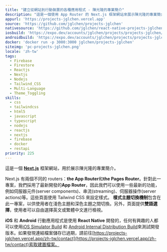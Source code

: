 ```yaml
---
title: "建立從網站到行動裝置的各種應用程式 - 陳光隆的專業簡介"
description: "這是一個使用 App Router 的 Next.js 框架網站來展示陳光隆的專業簡介。"
appurl: 'https://projects-jglchen.vercel.app'
source: 'https://github.com/jglchen/projects-jglchen'
nativesource: 'https://github.com/jglchen/react-native-projects-jglchen'
iosbuild: 'https://expo.dev/accounts/jglchen/projects/projects-jglchen/builds/05e970e6-dfc6-434a-9a95-a9161b872a1c'
androidbuild: 'https://expo.dev/accounts/jglchen/projects/projects-jglchen/builds/fe31f009-3fa3-4e57-8ecd-be1cfe2fa1e6'
docker: 'docker run -p 3000:3000 jglchen/projects-jglchen'
siteimg: 'pc-projects-jglchen.png'
locale: 'zh-tw'
tags:
  - Firebase
  - Firestore
  - Reactjs
  - Nextjs
  - Nodejs
  - Tailwind_CSS
  - Multi-Language
  - Theme_Toggling
skills:
  - css
  - tailwindcss
  - html5
  - javascript
  - typescript
  - nodejs
  - reactjs
  - nextjs
  - firebase
  - docker
  - restapi
priority: 225
---
```


這是一個 **[Next.js](https://nextjs.org/)** 框架網站，用於展示陳光隆的專業簡介。

Next.js 有兩個不同的 routers：**the App Router**和**the Pages Router**。針對此一專案，我們採用了最新開發的**App Router**，因此我們可以使用一些最新的功能，例如伺服器元件(server components)、串流(streaming)、伺服器操作(server actions)等。這些頁面使用 Tailwind CSS 來設定樣式。 **樣式主題切換機制**包含在此一專案，以供使用者在淺色主題和深色主題之間切換。另外，頁面提供**雙語選擇**，使用者可以自由選擇英文或繁體中文進行檢視。

**iOS** 和 **Android** 行動應用程式是使用 **React Native** 開發的，任何有興趣的人都可以使用[iOS Simulator Build](https://expo.dev/accounts/jglchen/projects/projects-jglchen/builds/05e970e6-dfc6-434a-9a95-a9161b872a1c) 和 [Android Internal Distribution Build](https://expo.dev/accounts/jglchen/projects/projects-jglchen/builds/fe31f009-3fa3-4e57-8ecd-be1cfe2fa1e6)來測試開發版本。如果發現連結檔案儲存已過期，請前往[https://projects-jglchen.vercel.app/zh-tw/contact](https://projects-jglchen.vercel.app/zh-tw/contact)索取建置檔案。